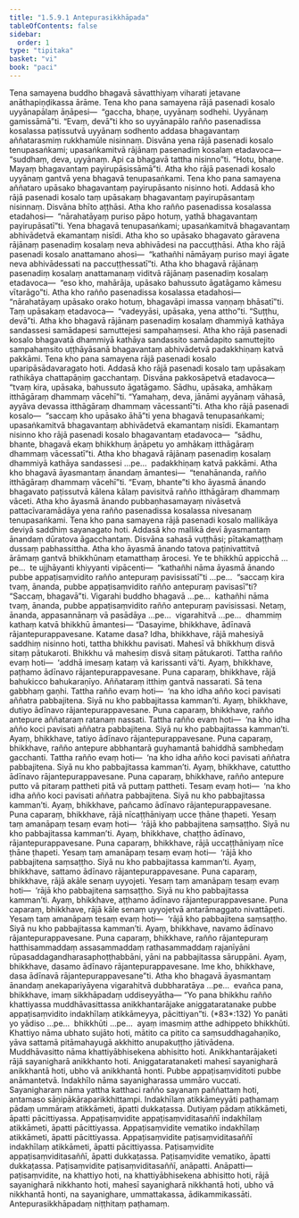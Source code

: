 ```yaml
---
title: "1.5.9.1 Antepurasikkhāpada"
tableOfContents: false
sidebar:
  order: 1
type: "tipitaka"
basket: "vi"
book: "paci"
---
```



<DynamicBreadcrumb />

<Division number="494" book="paci" bookNo="2" page="205">

<Paragraph number="1448" book="paci">
Tena samayena buddho bhagavā sāvatthiyaṃ viharati jetavane anāthapiṇḍikassa ārāme. Tena kho pana samayena rājā pasenadi kosalo uyyānapālaṃ āṇāpesi—  “gaccha, bhaṇe, uyyānaṃ sodhehi. Uyyānaṃ gamissāmā”ti. “Evaṃ, devā”ti kho so uyyānapālo rañño pasenadissa kosalassa paṭissutvā uyyānaṃ sodhento addasa bhagavantaṃ aññatarasmiṃ rukkhamūle nisinnaṃ. Disvāna yena rājā pasenadi kosalo tenupasaṅkami; upasaṅkamitvā rājānaṃ pasenadiṃ kosalaṃ etadavoca—  “suddhaṃ, deva, uyyānaṃ. Api ca bhagavā tattha nisinno”ti. “Hotu, bhaṇe. Mayaṃ bhagavantaṃ payirupāsissāmā”ti.
</Paragraph>

<Paragraph number="1449" book="paci">
Atha kho rājā pasenadi kosalo uyyānaṃ gantvā yena bhagavā tenupasaṅkami. Tena kho pana samayena aññataro upāsako bhagavantaṃ payirupāsanto nisinno hoti. Addasā kho rājā pasenadi kosalo taṃ upāsakaṃ bhagavantaṃ payirupāsantaṃ nisinnaṃ. Disvāna bhīto aṭṭhāsi. Atha kho rañño pasenadissa kosalassa etadahosi—  “nārahatāyaṃ puriso pāpo hotuṃ, yathā bhagavantaṃ payirupāsatī”ti. Yena bhagavā tenupasaṅkami; upasaṅkamitvā bhagavantaṃ abhivādetvā ekamantaṃ nisīdi. Atha kho so upāsako bhagavato gāravena rājānaṃ pasenadiṃ kosalaṃ neva abhivādesi na paccuṭṭhāsi. Atha kho rājā pasenadi kosalo anattamano ahosi—  “kathañhi nāmāyaṃ puriso mayi āgate neva abhivādessati na paccuṭṭhessatī”ti. Atha kho bhagavā rājānaṃ pasenadiṃ kosalaṃ anattamanaṃ viditvā rājānaṃ pasenadiṃ kosalaṃ etadavoca—  “eso kho, mahārāja, upāsako bahussuto āgatāgamo kāmesu vītarāgo”ti. Atha kho rañño pasenadissa kosalassa etadahosi—  “nārahatāyaṃ upāsako orako hotuṃ, bhagavāpi imassa vaṇṇaṃ bhāsatī”ti. Taṃ upāsakaṃ etadavoca—  “vadeyyāsi, upāsaka, yena attho”ti. “Suṭṭhu, devā”ti. Atha kho bhagavā rājānaṃ pasenadiṃ kosalaṃ dhammiyā kathāya sandassesi samādapesi samuttejesi sampahaṃsesi. Atha kho rājā pasenadi kosalo bhagavatā dhammiyā kathāya sandassito samādapito samuttejito sampahaṃsito uṭṭhāyāsanā bhagavantaṃ abhivādetvā padakkhiṇaṃ katvā pakkāmi.
</Paragraph>

</Division>
<Division number="495" book="paci" bookNo="2" page="206">

<Paragraph number="1450" book="paci">
Tena kho pana samayena rājā pasenadi kosalo uparipāsādavaragato hoti. Addasā kho rājā pasenadi kosalo taṃ upāsakaṃ rathikāya chattapāṇiṃ gacchantaṃ. Disvāna pakkosāpetvā etadavoca—  “tvaṃ kira, upāsaka, bahussuto āgatāgamo. Sādhu, upāsaka, amhākaṃ itthāgāraṃ dhammaṃ vācehī”ti. “Yamahaṃ, deva, jānāmi ayyānaṃ vāhasā, ayyāva devassa itthāgāraṃ dhammaṃ vācessantī”ti. Atha kho rājā pasenadi kosalo—  “saccaṃ kho upāsako āhā”ti yena bhagavā tenupasaṅkami; upasaṅkamitvā bhagavantaṃ abhivādetvā ekamantaṃ nisīdi. Ekamantaṃ nisinno kho rājā pasenadi kosalo bhagavantaṃ etadavoca—  “sādhu, bhante, bhagavā ekaṃ bhikkhuṃ āṇāpetu yo amhākaṃ itthāgāraṃ dhammaṃ vācessatī”ti. Atha kho bhagavā rājānaṃ pasenadiṃ kosalaṃ dhammiyā kathāya sandassesi …pe…  padakkhiṇaṃ katvā pakkāmi. Atha kho bhagavā āyasmantaṃ ānandaṃ āmantesi—  “tenahānanda, rañño itthāgāraṃ dhammaṃ vācehī”ti. “Evaṃ, bhante”ti kho āyasmā ānando bhagavato paṭissutvā kālena kālaṃ pavisitvā rañño itthāgāraṃ dhammaṃ vāceti. Atha kho āyasmā ānando pubbaṇhasamayaṃ nivāsetvā pattacīvaramādāya yena rañño pasenadissa kosalassa nivesanaṃ tenupasaṅkami.
</Paragraph>

</Division>
<Division number="496" book="paci" bookNo="2" page="207">

<Paragraph number="1451" book="paci">
Tena kho pana samayena rājā pasenadi kosalo mallikāya deviyā saddhiṃ sayanagato hoti. Addasā kho mallikā devī āyasmantaṃ ānandaṃ dūratova āgacchantaṃ. Disvāna sahasā vuṭṭhāsi; pītakamaṭṭhaṃ dussaṃ pabhassittha. Atha kho āyasmā ānando tatova paṭinivattitvā ārāmaṃ gantvā bhikkhūnaṃ etamatthaṃ ārocesi. Ye te bhikkhū appicchā …pe…  te ujjhāyanti khiyyanti vipācenti—  “kathañhi nāma āyasmā ānando pubbe appaṭisaṃvidito rañño antepuraṃ pavisissatī”ti …pe…  “saccaṃ kira tvaṃ, ānanda, pubbe appaṭisaṃvidito rañño antepuraṃ pavisasī”ti? “Saccaṃ, bhagavā”ti. Vigarahi buddho bhagavā …pe…  kathañhi nāma tvaṃ, ānanda, pubbe appaṭisaṃvidito rañño antepuraṃ pavisissasi. Netaṃ, ānanda, appasannānaṃ vā pasādāya …pe…  vigarahitvā …pe…  dhammiṃ kathaṃ katvā bhikkhū āmantesi—
</Paragraph>

</Division>
<Division number="497" book="paci" bookNo="2" page="207">

<Paragraph number="1452" book="paci">
“Dasayime, bhikkhave, ādīnavā rājantepurappavesane. Katame dasa? Idha, bhikkhave, rājā mahesiyā saddhiṃ nisinno hoti, tattha bhikkhu pavisati. Mahesī vā bhikkhuṃ disvā sitaṃ pātukaroti. Bhikkhu vā mahesiṃ disvā sitaṃ pātukaroti. Tattha rañño evaṃ hoti—  ‘addhā imesaṃ kataṃ vā karissanti vā’ti. Ayaṃ, bhikkhave, paṭhamo ādīnavo rājantepurappavesane.
</Paragraph>

<Paragraph number="1453" book="paci">
Puna caparaṃ, bhikkhave, rājā bahukicco bahukaraṇīyo. Aññataraṃ itthiṃ gantvā nassarati. Sā tena gabbhaṃ gaṇhi. Tattha rañño evaṃ hoti—  ‘na kho idha añño koci pavisati aññatra pabbajitena. Siyā nu kho pabbajitassa kamman’ti. Ayaṃ, bhikkhave, dutiyo ādīnavo rājantepurappavesane.
</Paragraph>

<Paragraph number="1454" book="paci">
Puna caparaṃ, bhikkhave, rañño antepure aññataraṃ ratanaṃ nassati. Tattha rañño evaṃ hoti—  ‘na kho idha añño koci pavisati aññatra pabbajitena. Siyā nu kho pabbajitassa kamman’ti. Ayaṃ, bhikkhave, tatiyo ādīnavo rājantepurappavesane.
</Paragraph>

<Paragraph number="1455" book="paci">
Puna caparaṃ, bhikkhave, rañño antepure abbhantarā guyhamantā bahiddhā sambhedaṃ gacchanti. Tattha rañño evaṃ hoti—  ‘na kho idha añño koci pavisati aññatra pabbajitena. Siyā nu kho pabbajitassa kamman’ti. Ayaṃ, bhikkhave, catuttho ādīnavo rājantepurappavesane.
</Paragraph>

<Paragraph number="1456" book="paci">
Puna caparaṃ, bhikkhave, rañño antepure putto vā pitaraṃ pattheti pitā vā puttaṃ pattheti. Tesaṃ evaṃ hoti—  ‘na kho idha añño koci pavisati aññatra pabbajitena. Siyā nu kho pabbajitassa kamman’ti. Ayaṃ, bhikkhave, pañcamo ādīnavo rājantepurappavesane.
</Paragraph>

<Paragraph number="1457" book="paci">
Puna caparaṃ, bhikkhave, rājā nīcaṭṭhāniyaṃ ucce ṭhāne ṭhapeti. Yesaṃ taṃ amanāpaṃ tesaṃ evaṃ hoti—  ‘rājā kho pabbajitena saṃsaṭṭho. Siyā nu kho pabbajitassa kamman’ti. Ayaṃ, bhikkhave, chaṭṭho ādīnavo, rājantepurappavesane.
</Paragraph>

<Paragraph number="1458" book="paci">
Puna caparaṃ, bhikkhave, rājā uccaṭṭhāniyaṃ nīce ṭhāne ṭhapeti. Yesaṃ taṃ amanāpaṃ tesaṃ evaṃ hoti—  ‘rājā kho pabbajitena saṃsaṭṭho. Siyā nu kho pabbajitassa kamman’ti. Ayaṃ, bhikkhave, sattamo ādīnavo rājantepurappavesane.
</Paragraph>

<Paragraph number="1459" book="paci">
Puna caparaṃ, bhikkhave, rājā akāle senaṃ uyyojeti. Yesaṃ taṃ amanāpaṃ tesaṃ evaṃ hoti—  ‘rājā kho pabbajitena saṃsaṭṭho. Siyā nu kho pabbajitassa kamman’ti. Ayaṃ, bhikkhave, aṭṭhamo ādīnavo rājantepurappavesane.
</Paragraph>

<Paragraph number="1460" book="paci">
Puna caparaṃ, bhikkhave, rājā kāle senaṃ uyyojetvā antarāmaggato nivattāpeti. Yesaṃ taṃ amanāpaṃ tesaṃ evaṃ hoti—  ‘rājā kho pabbajitena saṃsaṭṭho. Siyā nu kho pabbajitassa kamman’ti. Ayaṃ, bhikkhave, navamo ādīnavo rājantepurappavesane.
</Paragraph>

<Paragraph number="1461" book="paci">
Puna caparaṃ, bhikkhave, rañño rājantepuraṃ hatthisammaddaṃ assasammaddaṃ rathasammaddaṃ rajanīyāni rūpasaddagandharasaphoṭṭhabbāni, yāni na pabbajitassa sāruppāni. Ayaṃ, bhikkhave, dasamo ādīnavo rājantepurappavesane. Ime kho, bhikkhave, dasa ādīnavā rājantepurappavesane”ti. Atha kho bhagavā āyasmantaṃ ānandaṃ anekapariyāyena vigarahitvā dubbharatāya …pe…  evañca pana, bhikkhave, imaṃ sikkhāpadaṃ uddiseyyātha—
</Paragraph>

</Division>
<Division number="498" book="paci" bookNo="2" page="209">

<Paragraph number="1462" book="paci">
<Emphasis>“Yo pana bhikkhu rañño khattiyassa muddhāvasittassa anikkhantarājake aniggataratanake pubbe appaṭisaṃvidito indakhīlaṃ atikkāmeyya, pācittiyan”</Emphasis>ti. (*83*:<Emphasis>132</Emphasis>)
</Paragraph>

</Division>
<Division number="499" book="paci" bookNo="2" page="209">

<Paragraph number="1463" book="paci">
<Emphasis>Yo panā</Emphasis>ti yo yādiso …pe…  <Emphasis>bhikkhū</Emphasis>ti …pe…  ayaṃ imasmiṃ atthe adhippeto bhikkhūti.
</Paragraph>

<Paragraph number="1464" book="paci">
<Emphasis>Khattiyo</Emphasis> nāma ubhato sujāto hoti, mātito ca pitito ca saṃsuddhagahaṇiko, yāva sattamā pitāmahayugā akkhitto anupakuṭṭho jātivādena.
</Paragraph>

<Paragraph number="1465" book="paci">
<Emphasis>Muddhāvasitto</Emphasis> nāma khattiyābhisekena abhisitto hoti.
</Paragraph>

<Paragraph number="1466" book="paci">
<Emphasis>Anikkhantarājake</Emphasis>ti rājā sayanigharā anikkhanto hoti.
</Paragraph>

<Paragraph number="1467" book="paci">
<Emphasis>Aniggataratanake</Emphasis>ti mahesī sayanigharā anikkhantā hoti, ubho vā anikkhantā honti.
</Paragraph>

<Paragraph number="1468" book="paci">
<Emphasis>Pubbe appaṭisaṃvidito</Emphasis>ti pubbe anāmantetvā.
</Paragraph>

<Paragraph number="1469" book="paci">
<Emphasis>Indakhīlo</Emphasis> nāma sayanigharassa ummāro vuccati.
</Paragraph>

<Paragraph number="1470" book="paci">
<Emphasis>Sayanigharaṃ</Emphasis> nāma yattha katthaci rañño sayanaṃ paññattaṃ hoti, antamaso sāṇipākāraparikkhittampi.
</Paragraph>

<Paragraph number="1471" book="paci">
<Emphasis>Indakhīlaṃ atikkāmeyyā</Emphasis>ti paṭhamaṃ pādaṃ ummāraṃ atikkāmeti, āpatti dukkaṭassa. Dutiyaṃ pādaṃ atikkāmeti, āpatti pācittiyassa.
</Paragraph>

</Division>
<Division number="500" book="paci" bookNo="2" page="209">

<Paragraph number="1472" book="paci">
Appaṭisaṃvidite appaṭisaṃviditasaññī indakhīlaṃ atikkāmeti, āpatti pācittiyassa. Appaṭisaṃvidite vematiko indakhīlaṃ atikkāmeti, āpatti pācittiyassa. Appaṭisaṃvidite paṭisaṃviditasaññī indakhīlaṃ atikkāmeti, āpatti pācittiyassa.
</Paragraph>

<Paragraph number="1473" book="paci">
Paṭisaṃvidite appaṭisaṃviditasaññī, āpatti dukkaṭassa. Paṭisaṃvidite vematiko, āpatti dukkaṭassa. Paṭisaṃvidite paṭisaṃviditasaññī, anāpatti.
</Paragraph>

</Division>
<Division number="501" book="paci" bookNo="2" page="210">

<Paragraph number="1474" book="paci">
Anāpatti—  paṭisaṃvidite, na khattiyo hoti, na khattiyābhisekena abhisitto hoti, rājā sayanigharā nikkhanto hoti, mahesī sayanigharā nikkhantā hoti, ubho vā nikkhantā honti, na sayanighare, ummattakassa, ādikammikassāti.

</Paragraph>
</Division>

<Paragraph number="1475" type="center" book="paci">
Antepurasikkhāpadaṃ niṭṭhitaṃ paṭhamaṃ.
</Paragraph>